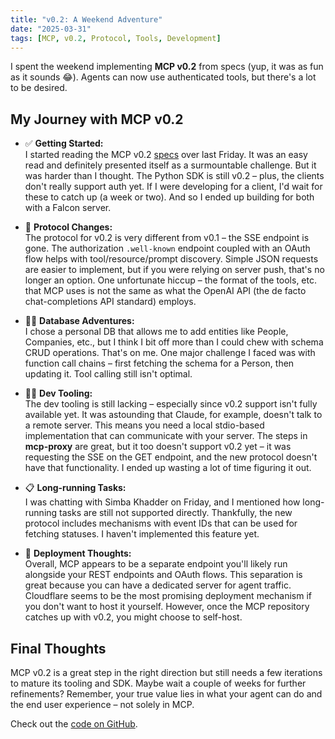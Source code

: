 ```yaml
---
title: "v0.2: A Weekend Adventure"
date: "2025-03-31"
tags: [MCP, v0.2, Protocol, Tools, Development]
---
```


I spent the weekend implementing **MCP v0.2** from specs (yup, it was as fun as it sounds 😂). Agents can now use authenticated tools, but there's a lot to be desired. 

## My Journey with MCP v0.2

- ✅ **Getting Started:**  
  I started reading the MCP v0.2 [specs](https://spec.modelcontextprotocol.io/specification/2025-03-26/) over last Friday. It was an easy read and definitely presented itself as a surmountable challenge. But it was harder than I thought. The Python SDK is still v0.2 – plus, the clients don't really support auth yet. If I were developing for a client, I'd wait for these to catch up (a week or two). And so I ended up building for both with a Falcon server. 

- 🔐 **Protocol Changes:**  
  The protocol for v0.2 is very different from v0.1 – the SSE endpoint is gone. The authorization `.well-known` endpoint coupled with an OAuth flow helps with tool/resource/prompt discovery. Simple JSON requests are easier to implement, but if you were relying on server push, that's no longer an option. One unfortunate hiccup – the format of the tools, etc. that MCP uses is not the same as what the OpenAI API (the de facto chat-completions API standard) employs.

- ⛓️‍💥 **Database Adventures:**  
  I chose a personal DB that allows me to add entities like People, Companies, etc., but I think I bit off more than I could chew with schema CRUD operations. That's on me. One major challenge I faced was with function call chains – first fetching the schema for a Person, then updating it. Tool calling still isn't optimal.

- 👩‍💻 **Dev Tooling:**  
  The dev tooling is still lacking – especially since v0.2 support isn't fully available yet. It was astounding that Claude, for example, doesn't talk to a remote server. This means you need a local stdio-based implementation that can communicate with your server. The steps in **mcp-proxy** are great, but it too doesn't support v0.2 yet – it was requesting the SSE on the GET endpoint, and the new protocol doesn't have that functionality. I ended up wasting a lot of time figuring it out.

- 📋 **Long-running Tasks:**  
  I was chatting with Simba Khadder on Friday, and I mentioned how long-running tasks are still not supported directly. Thankfully, the new protocol includes mechanisms with event IDs that can be used for fetching statuses. I haven't implemented this feature yet.

- 🚦 **Deployment Thoughts:**  
  Overall, MCP appears to be a separate endpoint you'll likely run alongside your REST endpoints and OAuth flows. This separation is great because you can have a dedicated server for agent traffic. Cloudflare seems to be the most promising deployment mechanism if you don't want to host it yourself. However, once the MCP repository catches up with v0.2, you might choose to self-host.

## Final Thoughts

MCP v0.2 is a great step in the right direction but still needs a few iterations to mature its tooling and SDK. Maybe wait a couple of weeks for further refinements? Remember, your true value lies in what your agent can do and the end user experience – not solely in MCP.

Check out the [code on GitHub](https://github.com/elevate-human-experiences/only_mcp).
